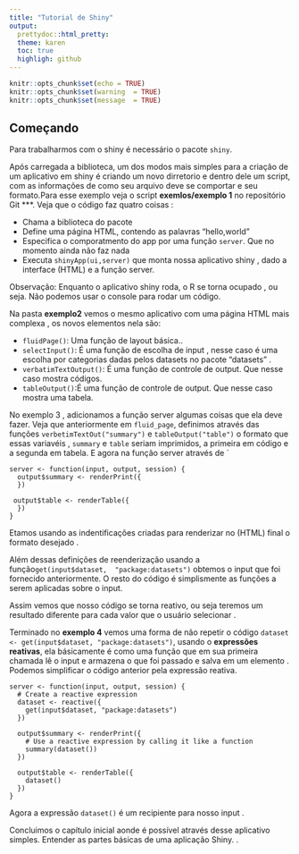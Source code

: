 ```yaml
---
title: "Tutorial de Shiny"
output: 
  prettydoc::html_pretty:
  theme: karen
  toc: true
  highligh: github
---
```


```r
knitr::opts_chunk$set(echo = TRUE)
knitr::opts_chunk$set(warning  = TRUE)
knitr::opts_chunk$set(message  = TRUE)
```

## Começando

Para trabalharmos com o shiny é  necessário o pacote `shiny`.

Após carregada a biblioteca, um dos modos mais simples para a criação de um aplicativo em shiny é criando um novo dirretorio e dentro dele um script, com as informações de como seu arquivo deve se comportar e seu formato.Para esse exemplo veja o script **exemlos/exemplo 1** no repositório  Git ***.
Veja que o código faz quatro coisas :

- Chama a biblioteca do pacote
- Define uma página HTML, contendo as palavras "hello,world "
- Especifica o comporatmento do app por uma função `server`. Que no momento ainda não faz nada
- Executa `shinyApp(ui,server)` que monta nossa aplicativo shiny , dado a interface (HTML) e a função server. 

Observação: Enquanto o aplicativo shiny roda, o R se torna ocupado , ou seja. Não
podemos usar o console para rodar um código. 

Na pasta **exemplo2** vemos o mesmo aplicativo com uma página HTML  mais complexa , os  novos elementos nela são:

 - `fluidPage()`: Uma função de layout básica..
 - `selectInput()`: É uma função de escolha de input , nesse caso é uma escolha por categorias dadas pelos datasets no pacote "datasets" .
 - `verbatimTextOutput()`: É uma função de controle de output. Que nesse caso mostra códigos.
 - ` tableOutput() `:É uma função de controle de output. Que nesse caso mostra uma tabela. 
 
No exemplo 3 , adicionamos a função server algumas coisas que ela deve fazer. Veja que anteriormente em `fluid_page`, definimos através das funções `verbetimTextOut("summary")` e `tableOutput("table")` o formato que essas variavéis , `summary` e `table ` seriam imprimidos, a primeira em código e a segunda em tabela. E agora na função server através de
`
```
server <- function(input, output, session) {
  output$summary <- renderPrint({
  })
 
 output$table <- renderTable({
  })
}

```

Etamos usando as indentificações criadas para renderizar no (HTML) final o formato desejado . 

Além dessas definições de reenderização usando a função`get(input$dataset,  "package:datasets")` obtemos o input que foi fornecido anteriormente. O resto do código é simplismente as funções a serem aplicadas sobre o input.

Assim vemos que nosso código se torna reativo, ou seja teremos um resultado diferente para cada valor que o usuário selecionar .

Terminado no **exemplo 4** vemos uma forma de não repetir o código `dataset <- get(input$dataset, "package:datasets")`, usando o **expressões reativas**, ela básicamente é como uma função que em sua primeira chamada lê o input e armazena o que foi passado e salva em um elemento .
Podemos simplificar o código anterior pela expressão reativa.

```
server <- function(input, output, session) {
  # Create a reactive expression
  dataset <- reactive({
    get(input$dataset, "package:datasets")
  })

  output$summary <- renderPrint({
    # Use a reactive expression by calling it like a function
    summary(dataset())
  })
  
  output$table <- renderTable({
    dataset()
  })
}

```

Agora a expressão `dataset()` é um recipiente para nosso input .

Concluimos o capítulo inicial aonde é possível através desse aplicativo simples. Entender as partes básicas de uma aplicação Shiny.
.





 

 


